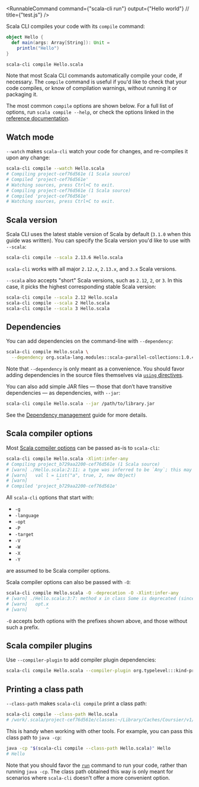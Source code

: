 
<RunnableCommand
    command={"scala-cli run"}
    output={"Hello world"}
    // title={"test.js"}
/>

Scala CLI compiles your code with its `compile` command:

```scala title=Hello.scala
object Hello {
  def main(args: Array[String]): Unit =
    println("Hello")
}
```

```bash
scala-cli compile Hello.scala
```

Note that most Scala CLI commands automatically compile your code, if necessary.
The `compile` command is useful if you'd like to check that your code compiles,
or know of compilation warnings, without running it or packaging it.

The most common `compile` options are shown below. 
For a full list of options, run `scala compile --help`, or check the options linked in the
[reference documentation](../reference/commands.md#compile).

## Watch mode

`--watch` makes `scala-cli` watch your code for changes, and re-compiles it upon any change:

```bash ignore
scala-cli compile --watch Hello.scala
# Compiling project-cef76d561e (1 Scala source)
# Compiled 'project-cef76d561e'
# Watching sources, press Ctrl+C to exit.
# Compiling project-cef76d561e (1 Scala source)
# Compiled 'project-cef76d561e'
# Watching sources, press Ctrl+C to exit.
```

## Scala version

Scala CLI uses the latest stable version of Scala by default (`3.1.0` when this guide was written). You can specify the Scala version you'd like to use with `--scala`:

```bash ignore
scala-cli compile --scala 2.13.6 Hello.scala
```

`scala-cli` works with all major `2.12.x`, `2.13.x`, and `3.x` Scala versions.

`--scala` also accepts "short" Scala versions, such as `2.12`, `2`, or `3`. In this
case, it picks the highest corresponding stable Scala version:

```bash ignore
scala-cli compile --scala 2.12 Hello.scala
scala-cli compile --scala 2 Hello.scala
scala-cli compile --scala 3 Hello.scala
```

## Dependencies

You can add dependencies on the command-line with `--dependency`:

```bash
scala-cli compile Hello.scala \
  --dependency org.scala-lang.modules::scala-parallel-collections:1.0.4
```

Note that `--dependency` is only meant as a convenience. You should favor
adding dependencies in the source files themselves via [`using` directives](../guides/configuration.md#special-imports).

You can also add simple JAR files — those that don’t have transitive dependencies — as dependencies, with `--jar`:

```bash
scala-cli compile Hello.scala --jar /path/to/library.jar
```

See the [Dependency management](../guides/dependencies.md) guide for more details.

## Scala compiler options

Most [Scala compiler options](https://docs.scala-lang.org/overviews/compiler-options) can be passed as-is to `scala-cli`:

```bash
scala-cli compile Hello.scala -Xlint:infer-any
# Compiling project_b729aa2200-cef76d561e (1 Scala source)
# [warn] ./Hello.scala:2:11: a type was inferred to be `Any`; this may indicate a programming error.
# [warn]   val l = List("a", true, 2, new Object)
# [warn]           ^
# Compiled 'project_b729aa2200-cef76d561e'
```

All `scala-cli` options that start with:

- `-g`
- `-language`
- `-opt`
- `-P`
- `-target`
- `-V`
- `-W`
- `-X`
- `-Y`

are assumed to be Scala compiler options.

Scala compiler options can also be passed with `-O`:

```bash
scala-cli compile Hello.scala -O -deprecation -O -Xlint:infer-any
# [warn] ./Hello.scala:3:7: method x in class Some is deprecated (since 2.12.0): Use .value instead.
# [warn]   opt.x
# [warn]       ^
```

`-O` accepts both options with the prefixes shown above, and those without such a prefix.

## Scala compiler plugins
Use `--compiler-plugin` to add compiler plugin dependencies:

```bash
scala-cli compile Hello.scala --compiler-plugin org.typelevel:::kind-projector:0.13.2 --scala 2.12.14
```


## Printing a class path

`--class-path` makes `scala-cli compile` print a class path:
```bash
scala-cli compile --class-path Hello.scala
# /work/.scala/project-cef76d561e/classes:~/Library/Caches/Coursier/v1/https/repo1.maven.org/maven2/org/scala-lang/scala-library/2.12.14/scala-library-2.12.14.jar:~/Library/Caches/ScalaCli/local-repo/0.1.0/org.virtuslab.scala-cli/runner_2.12/0.0.1-SNAPSHOT/jars/runner_2.12.jar:~/Library/Caches/ScalaCli/local-repo/0.1.0/org.virtuslab.scala-cli/stubs/0.0.1-SNAPSHOT/jars/stubs.jar
```

This is handy when working with other tools.
For example, you can pass this class path to `java -cp`:
```bash
java -cp "$(scala-cli compile --class-path Hello.scala)" Hello
# Hello
```

Note that you should favor the [`run`](./run.md) command to run your code, rather than running `java -cp`.
The class path obtained this way is only meant for scenarios where `scala-cli` doesn't offer a more convenient option.
